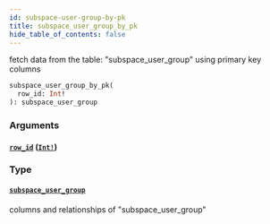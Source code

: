 ```yaml
---
id: subspace-user-group-by-pk
title: subspace_user_group_by_pk
hide_table_of_contents: false
---
```


fetch data from the table: "subspace_user_group" using primary key columns

```graphql
subspace_user_group_by_pk(
  row_id: Int!
): subspace_user_group
```

### Arguments

#### [`row_id`](#) ([`Int!`](../scalars/int))

### Type

#### [`subspace_user_group`](../objects/subspace-user-group)

columns and relationships of "subspace_user_group"
